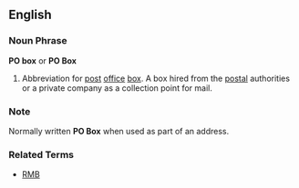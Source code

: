 ==English==
===Noun Phrase===
'''PO box''' or '''PO Box'''
# Abbreviation for [[post]] [[office]] [[box]]. A box hired from the [[postal]] authorities or a private company as a collection point for mail.
===Note===
Normally written '''PO Box''' when used as part of an address.
===Related Terms===
*[[RMB]]